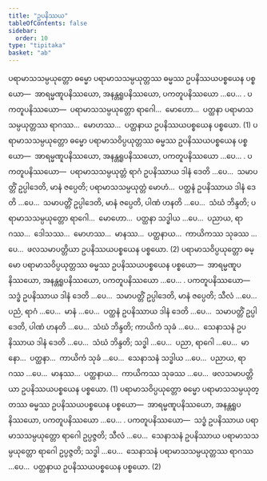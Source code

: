 ```yaml
---
title: "ဥပနိဿယ"
tableOfContents: false
sidebar:
  order: 10
type: "tipitaka"
basket: "ab"
---
```



<DynamicBreadcrumb />

<Division number="71">

<Paragraph number="2261">
ပရာမာသသမ္ပယုတ္တော ဓမ္မော ပရာမာသသမ္ပယုတ္တဿ ဓမ္မဿ ဥပနိဿယပစ္စယေန ပစ္စယော—  အာရမ္မဏူပနိဿယော, အနန္တရူပနိဿယော, ပကတူပနိဿယော …ပေ… . <Emphasis>ပကတူပနိဿယော</Emphasis>—  ပရာမာသသမ္ပယုတ္တော ရာဂေါ…  မောဟော…  ပတ္ထနာ ပရာမာသသမ္ပယုတ္တဿ ရာဂဿ…  မောဟဿ…  ပတ္ထနာယ ဥပနိဿယပစ္စယေန ပစ္စယော. (1)
</Paragraph>

<Paragraph number="2262">
ပရာမာသသမ္ပယုတ္တော ဓမ္မော ပရာမာသဝိပ္ပယုတ္တဿ ဓမ္မဿ ဥပနိဿယပစ္စယေန ပစ္စယော—  အာရမ္မဏူပနိဿယော, အနန္တရူပနိဿယော, ပကတူပနိဿယော …ပေ… . <Emphasis>ပကတူပနိဿယော</Emphasis>—  ပရာမာသသမ္ပယုတ္တံ ရာဂံ ဥပနိဿာယ ဒါနံ ဒေတိ …ပေ…  သမာပတ္တိံ ဥပ္ပါဒေတိ, မာနံ ဇပ္ပေတိ; ပရာမာသသမ္ပယုတ္တံ မောဟံ…  ပတ္ထနံ ဥပနိဿာယ ဒါနံ ဒေတိ …ပေ…  သမာပတ္တိံ ဥပ္ပါဒေတိ, မာနံ ဇပ္ပေတိ, ပါဏံ ဟနတိ …ပေ…  သံဃံ ဘိန္ဒတိ; ပရာမာသသမ္ပယုတ္တော ရာဂေါ…  မောဟော…  ပတ္ထနာ သဒ္ဓါယ …ပေ…  ပညာယ, ရာဂဿ…  ဒေါသဿ…  မောဟဿ…  မာနဿ…  ပတ္ထနာယ…  ကာယိကဿ သုခဿ …ပေ…  ဖလသမာပတ္တိယာ ဥပနိဿယပစ္စယေန ပစ္စယော. (2)
</Paragraph>

</Division>
<Division number="72">

<Paragraph number="2263">
ပရာမာသဝိပ္ပယုတ္တော ဓမ္မော ပရာမာသဝိပ္ပယုတ္တဿ ဓမ္မဿ ဥပနိဿယပစ္စယေန ပစ္စယော—  အာရမ္မဏူပနိဿယော, အနန္တရူပနိဿယော, ပကတူပနိဿယော …ပေ… . <Emphasis>ပကတူပနိဿယော</Emphasis>—  သဒ္ဓံ ဥပနိဿာယ ဒါနံ ဒေတိ …ပေ…  သမာပတ္တိံ ဥပ္ပါဒေတိ, မာနံ ဇပ္ပေတိ; သီလံ …ပေ…  ပညံ, ရာဂံ …ပေ…  မာနံ …ပေ…  ပတ္ထနံ ဥပနိဿာယ ဒါနံ ဒေတိ …ပေ…  သမာပတ္တိံ ဥပ္ပါဒေတိ, ပါဏံ ဟနတိ …ပေ…  သံဃံ ဘိန္ဒတိ; ကာယိကံ သုခံ …ပေ…  သေနာသနံ ဥပနိဿာယ ဒါနံ ဒေတိ …ပေ…  သံဃံ ဘိန္ဒတိ; သဒ္ဓါ …ပေ…  ပညာ, ရာဂေါ …ပေ…  မာနော…  ပတ္ထနာ…  ကာယိကံ သုခံ …ပေ…  သေနာသနံ သဒ္ဓါယ …ပေ…  ပညာယ, ရာဂဿ …ပေ…  မာနဿ…  ပတ္ထနာယ…  ကာယိကဿ သုခဿ …ပေ…  ဖလသမာပတ္တိယာ ဥပနိဿယပစ္စယေန ပစ္စယော. (1)
</Paragraph>

<Paragraph number="2264">
ပရာမာသဝိပ္ပယုတ္တော ဓမ္မော ပရာမာသသမ္ပယုတ္တဿ ဓမ္မဿ ဥပနိဿယပစ္စယေန ပစ္စယော—  အာရမ္မဏူပနိဿယော, အနန္တရူပနိဿယော, ပကတူပနိဿယော …ပေ… . <Emphasis>ပကတူပနိဿယော</Emphasis>—  သဒ္ဓံ ဥပနိဿာယ ပရာမာသသမ္ပယုတ္တော ရာဂေါ ဥပ္ပဇ္ဇတိ; သီလံ …ပေ…  သေနာသနံ ဥပနိဿာယ ပရာမာသသမ္ပယုတ္တော ရာဂေါ ဥပ္ပဇ္ဇတိ; သဒ္ဓါ …ပေ…  သေနာသနံ ပရာမာသသမ္ပယုတ္တဿ ရာဂဿ …ပေ…  ပတ္ထနာယ ဥပနိဿယပစ္စယေန ပစ္စယော. (2)
</Paragraph>
</Division>
